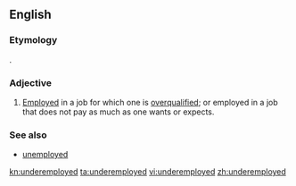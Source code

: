 ==English==

===Etymology===
{{prefix|under|employed}}.

===Adjective===
{{en-adj|-}}

# [[employed|Employed]] in a job for which one is [[overqualified]]; or employed in a job that does not pay as much as one wants or expects.

===See also===
* [[unemployed]]

[[kn:underemployed]]
[[ta:underemployed]]
[[vi:underemployed]]
[[zh:underemployed]]